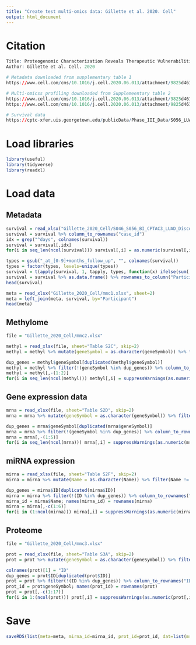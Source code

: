 ```yaml
---
title: "Create test multi-omics data: Gillette et al. 2020. Cell"
output: html_document
---
```


# Citation
```r
Title: Proteogenomic Characterization Reveals Therapeutic Vulnerabilities in Lung Adenocarcinoma
Author: Gillette et al. Cell. 2020

# Metadata downloaded from supplementary table 1
https://www.cell.com/cms/10.1016/j.cell.2020.06.013/attachment/9825d461-af3d-418f-9df0-ad142bc455e4/mmc1.xlsx

# Multi-omicss profiling downloaded from Supplemeentary table 2
https://www.cell.com/cms/10.1016/j.cell.2020.06.013/attachment/9825d461-af3d-418f-9df0-ad142bc455e4/mmc2.xlsx
https://www.cell.com/cms/10.1016/j.cell.2020.06.013/attachment/9825d461-af3d-418f-9df0-ad142bc455e4/mmc3.xlsx

# Survival data
https://cptc-xfer.uis.georgetown.edu/publicData/Phase_III_Data/S056_LUAD_Gillette_Cell2020/CPTAC_LUAD_metadata/S046_S056_BI_CPTAC3_LUAD_Discovery_Cohort_Clinical_Data_r2_July2020.xlsx
```

# Load libraries
```r
library(useful)
library(tidyverse)
library(readxl)
```

# Load data
## Metadata 
```r
survival = read_xlsx("Gillette_2020_Cell/S046_S056_BI_CPTAC3_LUAD_Discovery_Cohort_Clinical_Data_r2_July2020.xlsx", sheet=2)
survival = survival %>% column_to_rownames("case_id")
idx = grep("^days", colnames(survival))
survival = survival[,idx]
for(i in seq_len(ncol(survival))) survival[,i] = as.numeric(survival[,i])

types = gsub("_at_[0-9]+months_follow_up", "", colnames(survival))
types = factor(types, levels=unique(types))
survival = t(apply(survival, 1, tapply, types, function(x) ifelse(sum(!is.na(x))==0, NA, max(x[!is.na(x)]))))
survival = survival %>% as.data.frame() %>% rownames_to_column("Participant")
head(survival)

meta = read_xlsx("Gillette_2020_Cell/mmc1.xlsx", sheet=2)
meta = left_join(meta, survival, by="Participant")
head(meta)
```

## Methylome
```r
file = "Gillette_2020_Cell/mmc2.xlsx"
```

```r
methyl = read_xlsx(file, sheet="Table S2C", skip=2)
methyl = methyl %>% mutate(geneSymbol = as.character(geneSymbol)) %>% filter(geneSymbol != "na")

dup_genes = methyl$geneSymbol[duplicated(methyl$geneSymbol)]
methyl = methyl %>% filter(!(geneSymbol %in% dup_genes)) %>% column_to_rownames("geneSymbol")
methyl = methyl[,-(1:2)]
for(i in seq_len(ncol(methyl))) methyl[,i] = suppressWarnings(as.numeric(methyl[,i]))
```

## Gene expression data
```r
mrna = read_xlsx(file, sheet="Table S2D", skip=2)
mrna = mrna %>% mutate(geneSymbol = as.character(geneSymbol)) %>% filter(geneSymbol != "na")

dup_genes = mrna$geneSymbol[duplicated(mrna$geneSymbol)]
mrna = mrna %>% filter(!(geneSymbol %in% dup_genes)) %>% column_to_rownames("geneSymbol")
mrna = mrna[,-(1:5)]
for(i in seq_len(ncol(mrna))) mrna[,i] = suppressWarnings(as.numeric(mrna[,i]))
```

## miRNA expression
```r
mirna = read_xlsx(file, sheet="Table S2F", skip=2)
mirna = mirna %>% mutate(Name = as.character(Name)) %>% filter(Name != "na")

dup_genes = mirna$ID[duplicated(mirna$ID)]
mirna = mirna %>% filter(!(ID %in% dup_genes)) %>% column_to_rownames("ID")
mirna_id = mirna$Name; names(mirna_id) = rownames(mirna)
mirna = mirna[,-c(1:6)]
for(i in (1:ncol(mirna))) mirna[,i] = suppressWarnings(as.numeric(mirna[,i]))
```

## Proteome
```r
file = "Gillette_2020_Cell/mmc3.xlsx"
```

```r
prot = read_xlsx(file, sheet="Table S3A", skip=2)
prot = prot %>% mutate(geneSymbol = as.character(geneSymbol)) %>% filter(geneSymbol != "na")

colnames(prot)[1] = "ID"
dup_genes = prot$ID[duplicated(prot$ID)]
prot = prot %>% filter(!(ID %in% dup_genes)) %>% column_to_rownames("ID")
prot_id = prot$geneSymbol; names(prot_id) = rownames(prot)
prot = prot[,-c(1:17)]
for(i in 1:(ncol(prot))) prot[,i] = suppressWarnings(as.numeric(prot[,i]))
```

# Save
```r
saveRDS(list(meta=meta, mirna_id=mirna_id, prot_id=prot_id, dat=list(mrna=mrna, mirna=mirna, prot=prot, methyl=methyl)), file="Gillette_2020_Cell.rds")
```



